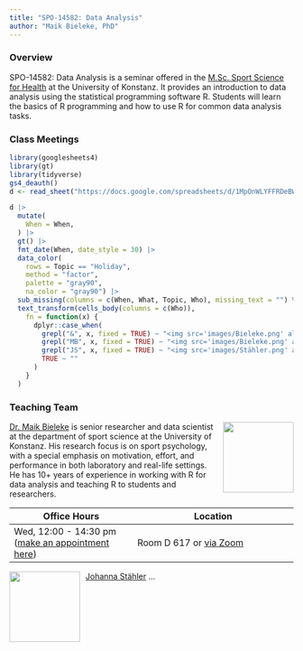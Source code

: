 ```yaml
---
title: "SPO-14582: Data Analysis"
author: "Maik Bieleke, PhD"
---
```


### Overview

SPO-14582: Data Analysis is a seminar offered in the [M.Sc. Sport Science for Health](https://www.sportwissenschaft.uni-konstanz.de/en/study/master-of-science/){.external target="_blank"} at the University of Konstanz. It provides an introduction to data analysis using the statistical programming software R. Students will learn the basics of R programming and how to use R for common data analysis tasks.

### Class Meetings

```r
library(googlesheets4)
library(gt)
library(tidyverse)
gs4_deauth()
d <- read_sheet("https://docs.google.com/spreadsheets/d/1MpOnWLYFFRDeBWQdRRtNe1ok20lfNerXhXHJCf2tykY/edit?usp=sharing", sheet = "Sheet1")
```

::: column-screen
```r
d |>
  mutate(
    When = When,
  ) |>
  gt() |> 
  fmt_date(When, date_style = 30) |> 
  data_color(
    rows = Topic == "Holiday",
    method = "factor",
    palette = "gray90",
    na_color = "gray90") |> 
  sub_missing(columns = c(When, What, Topic, Who), missing_text = "") %>%
  text_transform(cells_body(columns = c(Who)),
    fn = function(x) {
      dplyr::case_when(
        grepl("&", x, fixed = TRUE) ~ "<img src='images/Bieleke.png' alt='Maik Bieleke' style='width:25px;height:25px;'> <img src='images/Stähler.png' alt='Johanna Stähler' style='width:25px;height:25px;'>",
        grepl("MB", x, fixed = TRUE) ~ "<img src='images/Bieleke.png' alt='Maik Bieleke' style='width:25px;height:25px;'>",
        grepl("JS", x, fixed = TRUE) ~ "<img src='images/Stähler.png' alt='Johanna Stähler' style='width:25px;height:25px;'>",
        TRUE ~ ""
      )
    }
  ) 
```
:::

### Teaching Team

![](images/Bieleke.png){style="float:right;padding: 0 0 0 10px;" fig-alt="Headshot of Dr. Maik Bieleke" width="125"}

[Dr. Maik Bieleke](https://www.sportwissenschaft.uni-konstanz.de/schueler/staff/team/dr-maik-bieleke/){.external target="_blank"} is senior researcher and data scientist at the department of sport science at the University of Konstanz. His research focus is on sport psychology, with a special emphasis on motivation, effort, and performance in both laboratory and real-life settings. He has 10+ years of experience in working with R for data analysis and teaching R to students and researchers.

| Office Hours                                                                                      | Location                                                                                     |
|-------------------------------|-----------------------------------------|
| Wed, 12:00 - 14:30 pm ([make an appointment here](https://calendar.app.google/fspVSbVrWXdBtcJZ6)) | Room D 617 or [via Zoom](https://uni-konstanz-de.zoom.us/j/92566030299 "Start Zoom Meeting") |

![](images/Stähler.png){style="float:left;padding: 0 10px 0 0;" fig-alt="Headshot of Dr. Maik Bieleke" width="125"}

[Johanna Stähler](https://www.sportwissenschaft.uni-konstanz.de/schueler/staff/team/johanna-staehler/){.external target="_blank"} ...
